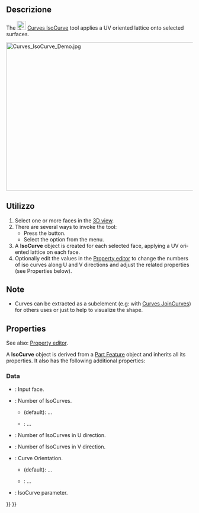 <languages/>

<div lang="en" dir="ltr" class="mw-content-ltr">
{{Docnav
|[[Curves_TrimFace|TrimFace]]
|[[Curves_SketchOnSurface|SketchOnSurface]]
|[[Curves_Workbench|Curves]]
|IconL=Curves_TrimFace.svg
|IconR=Curves_SketchOnSurface.svg
|IconC=Curves_workbench_icon.svg
}}
</div>

<div lang="en" dir="ltr" class="mw-content-ltr">
{{GuiCommand
|Name=Curves IsoCurve
|MenuLocation=Surfaces → IsoCurve
|Workbenches=[[Curves_Workbench|Curves]]
|SeeAlso=[[Curves_JoinCurve|Curves JoinCurves]]
}}
</div>

<span id="Description"></span>
==Descrizione==

<div lang="en" dir="ltr" class="mw-content-ltr">
The [[Image:Curves_IsoCurve.svg|24px]] [[Curves_IsoCurve|Curves IsoCurve]] tool applies a UV oriented lattice onto selected surfaces.
</div>

<div lang="en" dir="ltr" class="mw-content-ltr">
[[File:Curves_IsoCurve_Demo.jpg|600x400px]]
{{Caption|Above: shows the surface before (left) and after (right) applying the tool}}
</div>

<span id="Usage"></span>
==Utilizzo==

<div lang="en" dir="ltr" class="mw-content-ltr">
# Select one or more faces in the [[3D_view|3D view]].
# There are several ways to invoke the tool:
#* Press the {{Button|[[Image:Curves_IsoCurve.svg|16px]] [[Curves_IsoCurve|IsoCurve]]}} button.
#* Select the {{MenuCommand|Surfaces → [[Image:Curves_IsoCurve.svg|16px]] IsoCurve}} option from the menu.
# A '''IsoCurve''' object is created for each selected face, applying a UV oriented lattice on each face.
# Optionally edit the values in the [[Property_editor|Property editor]] to change the numbers of iso curves along U and V directions and adjust the related properties (see Properties below).
</div>

<span id="Notes"></span>
==Note==

<div lang="en" dir="ltr" class="mw-content-ltr">
* Curves can be extracted as a subelement (e.g: with [[Curves_JoinCurve|Curves JoinCurves]]) for others uses or just to help to visualize the shape.
</div>

<div lang="en" dir="ltr" class="mw-content-ltr">
==Properties==
</div>

<div lang="en" dir="ltr" class="mw-content-ltr">
See also: [[Property_editor|Property editor]].
</div>

<div lang="en" dir="ltr" class="mw-content-ltr">
A '''IsoCurve''' object is derived from a [[Part_Feature|Part Feature]] object and inherits all its properties. It also has the following additional properties:
</div>

<div lang="en" dir="ltr" class="mw-content-ltr">
===Data===
</div>

<div lang="en" dir="ltr" class="mw-content-ltr">
{{TitleProperty|Iso Curve}}
</div>

<div lang="en" dir="ltr" class="mw-content-ltr">
* {{PropertyData|Face|LinkSub}}: Input face.
* {{PropertyData|Mode|Enumeration}}: Number of IsoCurves.
** {{Value|Multi}} (default): ...
** {{Value|Single}}: ...
* {{PropertyData|Number U|Integer}}: Number of IsoCurves in U direction.
* {{PropertyData|Number V|Integer}}: Number of IsoCurves in V direction.
* {{PropertyData|Orientation|Enumeration}}: Curve Orientation.
** {{Value|U}} (default): ...
** {{Value|V}}: ...
* {{PropertyData|Parameter|Float}}: IsoCurve parameter.
</div>


<div lang="en" dir="ltr" class="mw-content-ltr">
{{Docnav
|[[Curves_TrimFace|TrimFace]]
|[[Curves_SketchOnSurface|SketchOnSurface]]
|[[Curves_Workbench|Curves]]
|IconL=Curves_TrimFace.svg
|IconR=Curves_SketchOnSurface.svg
|IconC=Curves_workbench_icon.svg
}}
</div>

{{Curves Tools navi{{#translation:}}}}
{{Userdocnavi{{#translation:}}}}